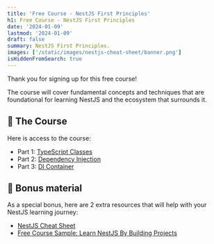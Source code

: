 ```yaml
---
title: 'Free Course - NestJS First Principles'
h1: Free Course - NestJS First Principles
date: '2024-01-09'
lastmod: '2024-01-09'
draft: false
summary: NestJS First Principles.
images: ['/static/images/nestjs-cheat-sheet/banner.png']
isHiddenFromSearch: true
---
```


Thank you for signing up for this free course!

The course will cover fundamental concepts and techniques that are foundational for learning NestJS and the ecosystem that surrounds it.

## 📖 The Course

Here is access to the course:

- Part 1: [TypeScript Classes](/resources/nestjs-first-principles/part-1)
- Part 2: [Dependency Injection](/resources/nestjs-first-principles/part-1)
- Part 3: [DI Container](/resources/nestjs-first-principles/part-1)

## 🎉 Bonus material

As a special bonus, here are 2 extra resources that will help with your NestJS learning journey:

- [NestJS Cheat Sheet](/resources/nestjs-cheat-sheet)
- [Free Course Sample: Learn NestJS By Building Projects](https://courses.tomray.dev/free-sample-learn-nestjs-by-building-projects)
